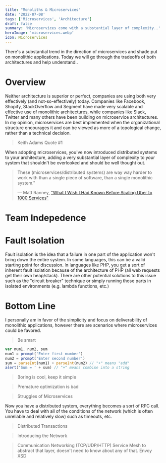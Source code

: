 ```yaml
---
title: "Monoliths & Microservices"
date: '2022-07-08'
tags: ['Microservices', 'Architecture']
draft: false
summary: 'Microservices come with a substantial layer of complexity..'
heroImage: 'microservices.webp'
icon: Microservices
---
```


There's a substantial trend in the direction of microservices and shade put on monolithic applications. Today we will go through the tradeoffs of both architectures and help understand..

# Overview
Neither architecture is superior or perfect, companies are using both very effectively (and not-so-effectively) today. Companies like Facebook, Shopify, StackOverflow and Segment have made very scalable and effective use of monolithic architectures, while companies like Slack, Twitter and many others have been building on microservice architectures. In my opinion, microservices are best implemented when the organizational structure encourages it and can be viewed as more of a topological change, rather than a technical decision.

> Keith Adams Quote #1

When adopting microservices, you've now introduced distributed systems to your architecture, adding a very substantial layer of complexity to your system that shouldn't be overlooked and should be well thought out. 

> These (microservices/distributed systems) are way way harder to work with than a single piece of software, than a single monolithic system." <br/>
>
> &mdash; Matt Ranney, ["What I Wish I Had Known Before Scaling Uber to 1000 Services"](https://youtu.be/kb-m2fasdDY?t=430)


# Team Indepedence

# Fault Isolation
Fault isolation is the idea that a failure in one part of the application won't bring down the entire system. In some languages, this can be a valid starting point for discussion. In languages like PHP, you get a sort of inherent fault isolation because of the architecture of PHP (all web requests get their own heap/stack). There are other potential solutions to this issue such as the "circuit breaker" technique or simply running those parts in isolated environments (e.g. lambda functions, etc.)

# Bottom Line
I personally am in favor of the simplicity and focus on deliverability of monolithic applications, however there are scenarios where microservices could be favored.

> Be smart

```javascript
var num1, num2, sum
num1 = prompt('Enter first number')
num2 = prompt('Enter second number')
sum = parseInt(num1) + parseInt(num2) // "+" means "add"
alert('Sum = ' + sum) // "+" means combine into a string
```

> Boring is cool, keep it simple

> Premature optimization is bad

> Struggles of Microservices

Now you have a distributed system, everything becomes a sort of RPC call. You have to deal with all of the conditions of the network (which is often unreliable and relatively slow) such as timeouts, etc.

> Distributed Transactions

> Introducing the Network

> Communication Networking (TCP/UDP/HTTP) Service Mesh to abstract that layer, doesn't need to know about any of that. Envoy XSD
